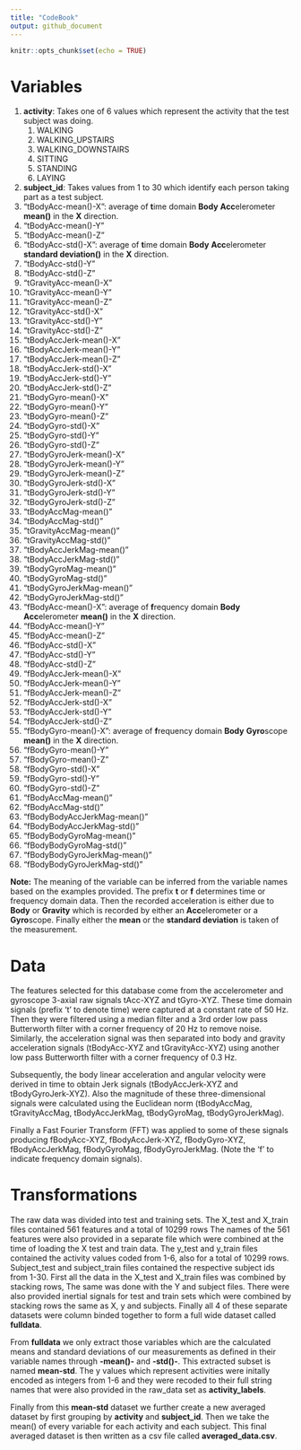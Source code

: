 ```yaml
---
title: "CodeBook"
output: github_document
---
```


```r
knitr::opts_chunk$set(echo = TRUE)
```

# Variables
1. **activity**: Takes one of 6 values which represent the activity that the test subject was doing.
    1. WALKING
    2. WALKING_UPSTAIRS
    3. WALKING_DOWNSTAIRS
    4. SITTING
    5. STANDING
    6. LAYING
2. **subject_id**: Takes values from 1 to 30 which identify each person taking part as a test subject.
3. "tBodyAcc-mean()-X": average of **t**ime domain **Body** **Acc**elerometer **mean()** in the **X** direction.
4. "tBodyAcc-mean()-Y"
5. "tBodyAcc-mean()-Z"           
6. "tBodyAcc-std()-X": average of **t**ime domain **Body** **Acc**elerometer **standard deviation()** in the **X** direction.           
7. "tBodyAcc-std()-Y"            
8. "tBodyAcc-std()-Z"            
9. "tGravityAcc-mean()-X"       
10. "tGravityAcc-mean()-Y"        
11. "tGravityAcc-mean()-Z"        
12. "tGravityAcc-std()-X"        
13. "tGravityAcc-std()-Y"         
14. "tGravityAcc-std()-Z"         
15. "tBodyAccJerk-mean()-X"      
16. "tBodyAccJerk-mean()-Y"       
17. "tBodyAccJerk-mean()-Z"       
18. "tBodyAccJerk-std()-X"       
19. "tBodyAccJerk-std()-Y"        
20. "tBodyAccJerk-std()-Z"        
21. "tBodyGyro-mean()-X"         
22. "tBodyGyro-mean()-Y"          
23. "tBodyGyro-mean()-Z"          
24. "tBodyGyro-std()-X"          
25. "tBodyGyro-std()-Y"           
26. "tBodyGyro-std()-Z"           
27. "tBodyGyroJerk-mean()-X"     
28. "tBodyGyroJerk-mean()-Y"      
29. "tBodyGyroJerk-mean()-Z"      
30. "tBodyGyroJerk-std()-X"      
31. "tBodyGyroJerk-std()-Y"       
32. "tBodyGyroJerk-std()-Z"       
33. "tBodyAccMag-mean()"         
34. "tBodyAccMag-std()"           
35. "tGravityAccMag-mean()"       
36. "tGravityAccMag-std()"       
37. "tBodyAccJerkMag-mean()"      
38. "tBodyAccJerkMag-std()"       
39. "tBodyGyroMag-mean()"        
40. "tBodyGyroMag-std()"          
41. "tBodyGyroJerkMag-mean()"     
42. "tBodyGyroJerkMag-std()"     
43. "fBodyAcc-mean()-X": average of **f**requency domain **Body** **Acc**elerometer **mean()** in the **X** direction.           
44. "fBodyAcc-mean()-Y"           
45. "fBodyAcc-mean()-Z"          
46. "fBodyAcc-std()-X"            
47. "fBodyAcc-std()-Y"            
48. "fBodyAcc-std()-Z"           
49. "fBodyAccJerk-mean()-X"       
50. "fBodyAccJerk-mean()-Y"       
51. "fBodyAccJerk-mean()-Z"      
52. "fBodyAccJerk-std()-X"        
53. "fBodyAccJerk-std()-Y"        
54. "fBodyAccJerk-std()-Z"       
55. "fBodyGyro-mean()-X": average of **f**requency domain **Body** **Gyro**scope **mean()** in the **X** direction.                     
56. "fBodyGyro-mean()-Y"          
57. "fBodyGyro-mean()-Z"         
58. "fBodyGyro-std()-X"           
59. "fBodyGyro-std()-Y"           
60. "fBodyGyro-std()-Z"          
61. "fBodyAccMag-mean()"          
62. "fBodyAccMag-std()"           
63. "fBodyBodyAccJerkMag-mean()" 
64. "fBodyBodyAccJerkMag-std()"   
65. "fBodyBodyGyroMag-mean()"     
66. "fBodyBodyGyroMag-std()"     
67. "fBodyBodyGyroJerkMag-mean()" 
68. "fBodyBodyGyroJerkMag-std()" 

**Note:** The meaning of the variable can be inferred from the variable names based on the examples provided. The prefix **t** or **f** determines time or frequency domain data. Then the recorded acceleration is either due to **Body** or **Gravity** which is recorded by either an **Acc**elerometer or a **Gyro**scope. Finally either the **mean** or the **standard deviation** is taken of the measurement.

# Data
The features selected for this database come from the accelerometer and gyroscope 3-axial raw signals tAcc-XYZ and tGyro-XYZ. These time domain signals (prefix 't' to denote time) were captured at a constant rate of 50 Hz. Then they were filtered using a median filter and a 3rd order low pass Butterworth filter with a corner frequency of 20 Hz to remove noise. Similarly, the acceleration signal was then separated into body and gravity acceleration signals (tBodyAcc-XYZ and tGravityAcc-XYZ) using another low pass Butterworth filter with a corner frequency of 0.3 Hz. 

Subsequently, the body linear acceleration and angular velocity were derived in time to obtain Jerk signals (tBodyAccJerk-XYZ and tBodyGyroJerk-XYZ). Also the magnitude of these three-dimensional signals were calculated using the Euclidean norm (tBodyAccMag, tGravityAccMag, tBodyAccJerkMag, tBodyGyroMag, tBodyGyroJerkMag). 

Finally a Fast Fourier Transform (FFT) was applied to some of these signals producing fBodyAcc-XYZ, fBodyAccJerk-XYZ, fBodyGyro-XYZ, fBodyAccJerkMag, fBodyGyroMag, fBodyGyroJerkMag. (Note the 'f' to indicate frequency domain signals).

# Transformations

The raw data was divided into test and training sets. The X_test and X_train files contained 561 features and a total of 10299 rows The names of the 561 features were also provided in a separate file which were combined at the time of loading the X test and train data. The y_test and y_train files contained the activity values coded from 1-6, also for a total of 10299 rows. Subject_test and subject_train files contained the respective subject ids from 1-30. First all the data in the X_test and X_train files was combined by stacking rows, The same was done with the Y and subject files. There were also provided inertial signals for test and train sets which were combined by stacking rows the same as X, y and subjects. Finally all 4 of these separate datasets were column binded together to form a full wide dataset called **fulldata**.

From **fulldata** we only extract those variables which are the calculated means and standard deviations of our measurements as defined in their variable names through **-mean()-** and **-std()-**. This extracted subset is named **mean-std**. The y values which represent activities were initally encoded as integers from 1-6 and they were recoded to their full string names that were also provided in the raw_data set as **activity_labels**.

Finally from this **mean-std** dataset we further create a new averaged dataset by first grouping by **activity** and **subject_id**. Then we take the mean() of every variable for each activity and each subject. This final averaged dataset is then written as a csv file called **averaged_data.csv**.


